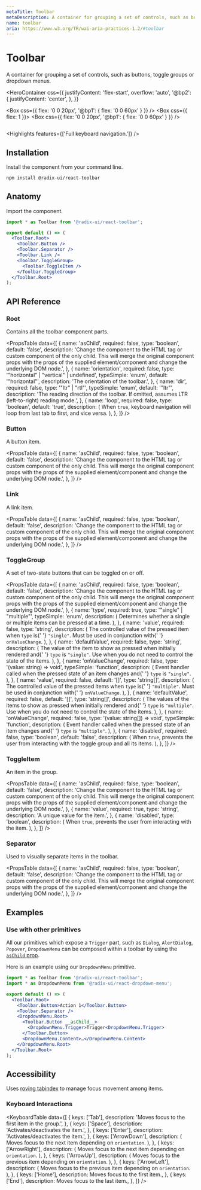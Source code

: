```yaml
---
metaTitle: Toolbar
metaDescription: A container for grouping a set of controls, such as buttons, toggle groups or dropdown menus.
name: toolbar
aria: https://www.w3.org/TR/wai-aria-practices-1.2/#toolbar
---
```


# Toolbar

<Description>
  A container for grouping a set of controls, such as buttons, toggle groups or
  dropdown menus.
</Description>

<HeroContainer
  css={{
    justifyContent: 'flex-start',
    overflow: 'auto',
    '@bp2': {
      justifyContent: 'center',
    },
  }}
>
  <Box css={{ flex: '0 0 20px', '@bp1': { flex: '0 0 60px' } }} />
  <Box css={{ flex: 1 }}>
    <ToolbarDemo />
  </Box>
  <Box css={{ flex: '0 0 20px', '@bp1': { flex: '0 0 60px' } }} />
</HeroContainer>

```jsx hero template=Toolbar

```

<Highlights features={['Full keyboard navigation.']} />

## Installation

Install the component from your command line.

```bash
npm install @radix-ui/react-toolbar
```

## Anatomy

Import the component.

```jsx
import * as Toolbar from '@radix-ui/react-toolbar';

export default () => (
  <Toolbar.Root>
    <Toolbar.Button />
    <Toolbar.Separator />
    <Toolbar.Link />
    <Toolbar.ToggleGroup>
      <Toolbar.ToggleItem />
    </Toolbar.ToggleGroup>
  </Toolbar.Root>
);
```

## API Reference

### Root

Contains all the toolbar component parts.

<PropsTable
  data={[
    {
      name: 'asChild',
      required: false,
      type: 'boolean',
      default: 'false',
      description:
        'Change the component to the HTML tag or custom component of the only child. This will merge the original component props with the props of the supplied element/component and change the underlying DOM node.',
    },
    {
      name: 'orientation',
      required: false,
      type: '"horizontal" | "vertical" | undefined',
      typeSimple: 'enum',
      default: '"horizontal"',
      description: 'The orientation of the toolbar.',
    },
    {
      name: 'dir',
      required: false,
      type: '"ltr" | "rtl"',
      typeSimple: 'enum',
      default: '"ltr"',
      description:
        'The reading direction of the toolbar. If omitted, assumes LTR (left-to-right) reading mode.',
    },
    {
      name: 'loop',
      required: false,
      type: 'boolean',
      default: 'true',
      description: (
        <span>
          When <Code>true</Code>, keyboard navigation will loop from last tab to
          first, and vice versa.
        </span>
      ),
    },
  ]}
/>

### Button

A button item.

<PropsTable
  data={[
    {
      name: 'asChild',
      required: false,
      type: 'boolean',
      default: 'false',
      description:
        'Change the component to the HTML tag or custom component of the only child. This will merge the original component props with the props of the supplied element/component and change the underlying DOM node.',
    },
  ]}
/>

### Link

A link item.

<PropsTable
  data={[
    {
      name: 'asChild',
      required: false,
      type: 'boolean',
      default: 'false',
      description:
        'Change the component to the HTML tag or custom component of the only child. This will merge the original component props with the props of the supplied element/component and change the underlying DOM node.',
    },
  ]}
/>

### ToggleGroup

A set of two-state buttons that can be toggled on or off.

<PropsTable
  data={[
    {
      name: 'asChild',
      required: false,
      type: 'boolean',
      default: 'false',
      description:
        'Change the component to the HTML tag or custom component of the only child. This will merge the original component props with the props of the supplied element/component and change the underlying DOM node.',
    },
    {
      name: 'type',
      required: true,
      type: '"single" | "multiple"',
      typeSimple: 'enum',
      description: (
        <span>
          Determines whether a single or multiple items can be pressed at a
          time.
        </span>
      ),
    },
    {
      name: 'value',
      required: false,
      type: 'string',
      description: (
        <span>
          The controlled value of the pressed item when <Code>type</Code> is{' '}
          <Code>"single"</Code>. Must be used in conjunction with{' '}
          <Code>onValueChange</Code>.
        </span>
      ),
    },
    {
      name: 'defaultValue',
      required: false,
      type: 'string',
      description: (
        <span>
          The value of the item to show as pressed when initially rendered and{' '}
          <Code>type</Code> is <Code>"single"</Code>. Use when you do not need
          to control the state of the items.
        </span>
      ),
    },
    {
      name: 'onValueChange',
      required: false,
      type: '(value: string) => void',
      typeSimple: 'function',
      description: (
        <span>
          Event handler called when the pressed state of an item changes and{' '}
          <Code>type</Code> is <Code>"single"</Code>.
        </span>
      ),
    },
    {
      name: 'value',
      required: false,
      default: '[]',
      type: 'string[]',
      description: (
        <span>
          The controlled value of the pressed items when <Code>type</Code> is{' '}
          <Code>"multiple"</Code>. Must be used in conjunction with{' '}
          <Code>onValueChange</Code>.
        </span>
      ),
    },
    {
      name: 'defaultValue',
      required: false,
      default: '[]',
      type: 'string[]',
      description: (
        <span>
          The values of the items to show as pressed when initially rendered and{' '}
          <Code>type</Code> is <Code>"multiple"</Code>. Use when you do not need
          to control the state of the items.
        </span>
      ),
    },
    {
      name: 'onValueChange',
      required: false,
      type: '(value: string[]) => void',
      typeSimple: 'function',
      description: (
        <span>
          Event handler called when the pressed state of an item changes and{' '}
          <Code>type</Code> is <Code>"multiple"</Code>.
        </span>
      ),
    },
    {
      name: 'disabled',
      required: false,
      type: 'boolean',
      default: 'false',
      description: (
        <span>
          When <Code>true</Code>, prevents the user from interacting with the
          toggle group and all its items.
        </span>
      ),
    },
  ]}
/>

### ToggleItem

An item in the group.

<PropsTable
  data={[
    {
      name: 'asChild',
      required: false,
      type: 'boolean',
      default: 'false',
      description:
        'Change the component to the HTML tag or custom component of the only child. This will merge the original component props with the props of the supplied element/component and change the underlying DOM node.',
    },
    {
      name: 'value',
      required: true,
      type: 'string',
      description: 'A unique value for the item.',
    },
    {
      name: 'disabled',
      type: 'boolean',
      description: (
        <span>
          When <Code>true</Code>, prevents the user from interacting with the
          item.
        </span>
      ),
    },
  ]}
/>

### Separator

Used to visually separate items in the toolbar.

<PropsTable
  data={[
    {
      name: 'asChild',
      required: false,
      type: 'boolean',
      default: 'false',
      description:
        'Change the component to the HTML tag or custom component of the only child. This will merge the original component props with the props of the supplied element/component and change the underlying DOM node.',
    },
  ]}
/>

## Examples

### Use with other primitives

All our primitives which expose a `Trigger` part, such as `Dialog`, `AlertDialog`, `Popover`, `DropdownMenu` can be composed within a toolbar by using the [`asChild` prop](/docs/primitives/overview/styling#changing-the-rendered-element).

Here is an example using our `DropdownMenu` primitive.

```jsx line=9-11
import * as Toolbar from '@radix-ui/react-toolbar';
import * as DropdownMenu from '@radix-ui/react-dropdown-menu';

export default () => (
  <Toolbar.Root>
    <Toolbar.Button>Action 1</Toolbar.Button>
    <Toolbar.Separator />
    <DropdownMenu.Root>
      <Toolbar.Button __asChild__>
        <DropdownMenu.Trigger>Trigger<DropdownMenu.Trigger>
      </Toolbar.Button>
      <DropdownMenu.Content>…</DropdownMenu.Content>
    </DropdownMenu.Root>
  </Toolbar.Root>
);
```

## Accessibility

Uses [roving tabindex](https://www.w3.org/TR/wai-aria-practices-1.2/examples/radio/radio.html) to manage focus movement among items.

### Keyboard Interactions

<KeyboardTable
  data={[
    {
      keys: ['Tab'],
      description: 'Moves focus to the first item in the group.',
    },
    {
      keys: ['Space'],
      description: 'Activates/deactivates the item.',
    },
    {
      keys: ['Enter'],
      description: 'Activates/deactivates the item.',
    },
    {
      keys: ['ArrowDown'],
      description: (
        <span>
          Moves focus to the next item depending on <Code>orientation</Code>.
        </span>
      ),
    },
    {
      keys: ['ArrowRight'],
      description: (
        <span>
          Moves focus to the next item depending on <Code>orientation</Code>.
        </span>
      ),
    },
    {
      keys: ['ArrowUp'],
      description: (
        <span>
          Moves focus to the previous item depending on <Code>orientation</Code>.
        </span>
      ),
    },
    {
      keys: ['ArrowLeft'],
      description: (
        <span>
          Moves focus to the previous item depending on <Code>orientation</Code>.
        </span>
      ),
    },
    {
      keys: ['Home'],
      description: <span>Moves focus to the first item.</span>,
    },
    {
      keys: ['End'],
      description: <span>Moves focus to the last item.</span>,
    },
  ]}
/>
